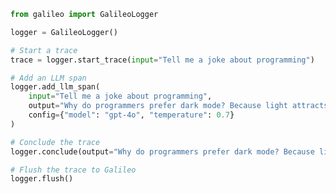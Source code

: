 ```python Python
from galileo import GalileoLogger

logger = GalileoLogger()

# Start a trace
trace = logger.start_trace(input="Tell me a joke about programming")

# Add an LLM span
logger.add_llm_span(
    input="Tell me a joke about programming",
    output="Why do programmers prefer dark mode? Because light attracts bugs!",
    config={"model": "gpt-4o", "temperature": 0.7}
)

# Conclude the trace
logger.conclude(output="Why do programmers prefer dark mode? Because light attracts bugs!")

# Flush the trace to Galileo
logger.flush() 
```